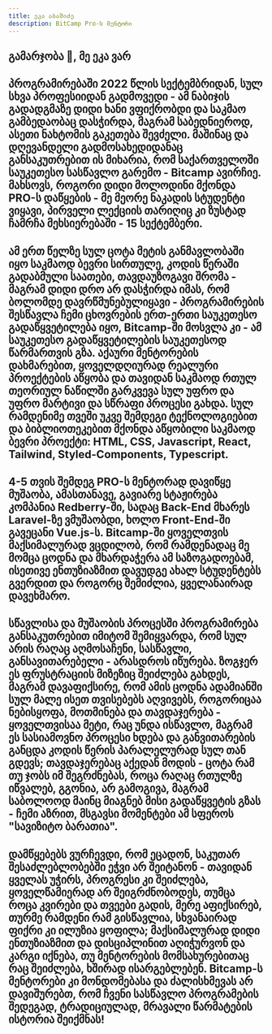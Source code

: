 ```yaml
---
title: ეკა აბაშიძე
description: BitCamp Pro-ს მენტორი
---
```


## გამარჯობა 👋,  მე ეკა ვარ

## პროგრამირებაში  2022  წლის სექტემბრიდან, სულ სხვა პროფესიიდან გადმოვედი - ამ ნაბიჯის გადადგმაზე დიდი ხანი ვფიქრობდი და  საკმაო გამბედაობაც დასჭირდა, მაგრამ საბედნიეროდ, ასეთი ნახტომის გაკეთება შევძელი. მაშინაც და დღევანდელი გადმოსახედიდანაც განსაკუთრებით ის მიხარია, რომ საქართველოში საუკეთესო სასწავლო გარემო - Bitcamp ავირჩიე. მახსოვს, როგორი დიდი მოლოდინი მქონდა PRO-ს დაწყების - მე მეორე ნაკადის სტუდენტი ვიყავი, პირველი ლექციის თარიღიც კი ზუსტად ჩამრჩა მეხსიერებაში - 15 სექტემბერი.

## ამ ერთ წელზე სულ ცოტა მეტის განმავლობაში იყო საკმაოდ ბევრი სირთულე, კოდის წერაში გადაბმული საათები, თავდაუზოგავი შრომა - მაგრამ დიდი დრო არ დასჭირდა იმას, რომ ბოლომდე დავრწმუნებულიყავი - პროგრამირების შესწავლა ჩემი ცხოვრების ერთ-ერთი საუკეთესო გადაწყვეტილება იყო, Bitcamp-ში მოსვლა კი - ამ საუკეთესო გადაწყვეტილების საუკეთესოდ წარმართვის გზა. აქაური მენტორების დახმარებით, ყოველდღიურად რეალური პროექტების აწყობა და თავიდან საკმაოდ რთულ თეორიულ ნაწილში გარკვევა სულ უფრო და უფრო მარტივი და სწრაფი პროცესი გახდა. სულ რამდენიმე თვეში უკვე შემდეგი ტექნოლოგიებით და ბიბლიოთეკებით მქონდა აწყობილი საკმაოდ ბევრი პროექტი: HTML, CSS, Javascript, React, Tailwind, Styled-Components, Typescript. 

## 4-5 თვის შემდეგ PRO-ს მენტორად დავიწყე მუშაობა, ამასთანავე, გავიარე სტაჟირება კომპანია Redberry-ში, სადაც Back-End მხარეს Laravel-ზე ვმუშაობდი, ხოლო Front-End-ში გავეცანი Vue.js-ს. Bitcamp-ში ყოველთვის მაქსიმალურად ვცდილობ, რომ რამდენადაც მე მომცა ცოდნა და მხარდაჭერა ამ საზოგადოებამ, ისეთივე ენთუზიაზმით დავუდგე ახალ სტუდენტებს გვერდით და როგორც შემიძლია, ყველანაირად დავეხმარო.

## სწავლისა და მუშაობის პროცესში პროგრამირება განსაკუთრებით იმიტომ შემიყვარდა, რომ სულ არის რაღაც აღმოსაჩენი, სასწავლი, განსავითარებელი - არასდროს იწურება. ზოგჯერ ეს ფრუსტრაციის მიზეზიც შეიძლება გახდეს, მაგრამ დავაფიქსირე, რომ ამის ცოდნა ადამიანში სულ მალე ისეთ თვისებებს აღვივებს, როგორიცაა ნებისყოფა, მოთმინება და თავდაჯერება - ყოველთვისაა მეტი, რაც უნდა ისწავლო, მაგრამ ეს სასიამოვნო პროცესი ხდება და განვითარების განცდა კოდის წერის პარალელურად სულ თან გდევს; თავდაჯერებაც აქედან მოდის - ცოტა რამ თუ ჯობს იმ შეგრძნებას, როცა რაღაც რთულზე იწვალებ, გგონია, არ გამოგივა, მაგრამ საბოლოოდ მაინც მიაგნებ მისი გადაწყვეტის გზას - ჩემი აზრით, მსგავსი მომენტები ამ სფეროს "სავიზიტო ბარათია".

## დამწყებებს ვურჩევდი, რომ ეცადონ, საკუთარ შესაძლებლობებში ეჭვი არ შეიტანონ - თავიდან ყველას უჭირს, პროგრესი კი შეიძლება, ყოველწამიერად არ შეიგრძნობოდეს, თუმცა როცა კვირები და თვეები გადის, მერე აფიქსირებ, თურმე რამდენი რამ გისწავლია, სხვანაირად ფიქრი კი ილუზია ყოფილა; მაქსიმალურად დიდი ენთუზიაზმით და დისციპლინით აღიჭურვონ და კარგი იქნება, თუ მენტორების მომსახურებითაც რაც შეიძლება, ხშირად ისარგებლებენ. Bitcamp-ს მენტორები კი მონდომებასა და ძალისხმევას არ დავიშურებთ, რომ ჩვენი სასწავლო პროგრამების შედეგად, ტრადიციულად, მრავალი წარმატების ისტორია შეიქმნას!